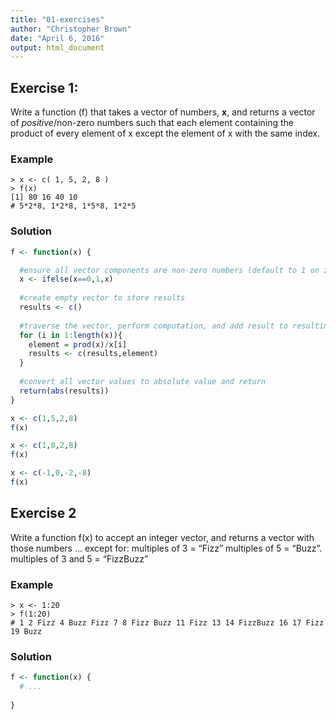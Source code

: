```yaml
---
title: "01-exercises"
author: "Christopher Brown"
date: "April 6, 2016"
output: html_document
---
```



## Exercise 1:

Write a function (f) that takes a vector of numbers, **x**, and returns a vector of *positive*/non-zero numbers such that each element containing the product of every element of x except the element of x with the same index. 


### Example 

    > x <- c( 1, 5, 2, 8 ) 
    > f(x) 
    [1] 80 16 40 10
    # 5*2*8, 1*2*8, 1*5*8, 1*2*5  


### Solution 

```r
f <- function(x) {

  #ensure all vector components are non-zero numbers (default to 1 on zero)
  x <- ifelse(x==0,1,x)
  
  #create empty vector to store results
  results <- c()
  
  #traverse the vector, perform computation, and add result to resulting vector
  for (i in 1:length(x)){
    element = prod(x)/x[i]
    results <- c(results,element)
  }
  
  #convert all vector values to absolute value and return
  return(abs(results))
}

x <- c(1,5,2,8)
f(x)

x <- c(1,0,2,8)
f(x)

x <- c(-1,0,-2,-8)
f(x)
```
    

## Exercise 2

Write a function f(x) to accept an integer vector, and returns a vector with those numbers … except for: 
   multiples of 3 = “Fizz” 
   multiples of 5 = “Buzz”. 
   multiples of 3 and 5 = “FizzBuzz”
   
### Example

    > x <- 1:20
    > f(1:20) 
    # 1 2 Fizz 4 Buzz Fizz 7 8 Fizz Buzz 11 Fizz 13 14 FizzBuzz 16 17 Fizz 19 Buzz


### Solution

```r
f <- function(x) {
  # ...
  
}
```
